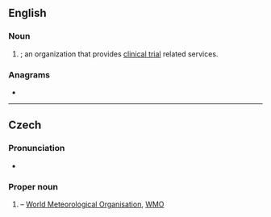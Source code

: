 {{also|smo}}
==English==

===Noun===
{{en-noun}}

# {{initialism of|en|{{w|site management organization}}|nodot=1}}; an organization that provides [[clinical trial]] related services.

===Anagrams===
* {{anagrams|en|a=mos|MOS|OMS|Som.|mos|mos'|oms|osm|som|som'}}

----

==Czech==

===Pronunciation===
* {{audio|cs|Cs-SMO.ogg|Audio}}

===Proper noun===
{{head|cs|proper noun}}

# {{initialism of|cs|[[w:cs:Světová meteorologická organizace|Světová meteorologická organizace]]}} – [[World Meteorological Organisation]], [[WMO]]